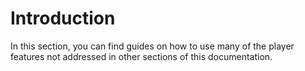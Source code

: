 # Introduction

In this section, you can find guides on how to use many of the player features not addressed in other sections of this documentation.


<DocCardList />
